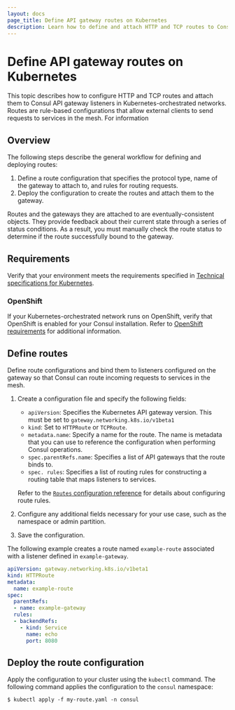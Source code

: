 ```yaml
---
layout: docs
page_title: Define API gateway routes on Kubernetes
description: Learn how to define and attach HTTP and TCP routes to Consul API gateway listeners in Kubernetes-orchestrated networks.
---
```


# Define API gateway routes on Kubernetes

This topic describes how to configure HTTP and TCP routes and attach them to Consul API gateway listeners in Kubernetes-orchestrated networks. Routes are rule-based configurations that allow external clients to send requests to services in the mesh. For information

## Overview

The following steps describe the general workflow for defining and deploying routes:

1. Define a route configuration that specifies the protocol type, name of the gateway to attach to, and rules for routing requests.
1. Deploy the configuration to create the routes and attach them to the gateway.

Routes and the gateways they are attached to are eventually-consistent objects. They provide feedback about their current state through a series of status conditions. As a result, you must manually check the route status to determine if the route successfully bound to the gateway.

## Requirements

Verify that your environment meets the requirements specified in [Technical specifications for Kubernetes](/consul/docs/connect/gateways/api-gateway/tech-specs).

### OpenShift

If your Kubernetes-orchestrated network runs on OpenShift, verify that OpenShift is enabled for your Consul installation. Refer to [OpenShift requirements](/consul/docs/connect/gateways/api-gateway/tech-specs#openshift-requirements) for additional information.

## Define routes

Define route configurations and bind them to listeners configured on the gateway so that Consul can route incoming requests to services in the mesh.

1. Create a configuration file and specify the following fields:

   - `apiVersion`: Specifies the Kubernetes API gateway version. This must be set to `gateway.networking.k8s.io/v1beta1`
   - `kind`: Set to `HTTPRoute` or `TCPRoute`.
   - `metadata.name`:  Specify a name for the route. The name is metadata that you can use to reference the configuration when performing Consul operations.
   - `spec.parentRefs.name`: Specifies a list of API gateways that the route binds to.
   - `spec. rules`: Specifies a list of routing rules for constructing a routing table that maps listeners to services.

   Refer to the [`Routes` configuration reference](/consul/docs/connect/gateways/api-gateway/configuration/routes) for details about configuring route rules.

1. Configure any additional fields necessary for your use case, such as the namespace or admin partition.
1. Save the configuration.

The following example creates a route named `example-route` associated with a listener defined in `example-gateway`.

```yaml
apiVersion: gateway.networking.k8s.io/v1beta1
kind: HTTPRoute
metadata:
  name: example-route
spec:
  parentRefs:
  - name: example-gateway
  rules:
  - backendRefs:
    - kind: Service
      name: echo
      port: 8080
```

## Deploy the route configuration

Apply the configuration to your cluster using the `kubectl` command. The following command applies the configuration to the `consul` namespace:

```shell-session
$ kubectl apply -f my-route.yaml -n consul
```
